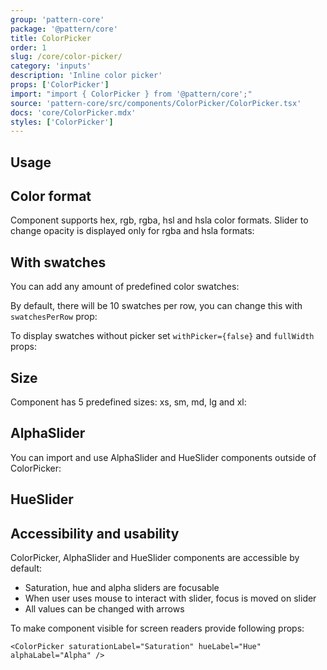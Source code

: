 ```yaml
---
group: 'pattern-core'
package: '@pattern/core'
title: ColorPicker
order: 1
slug: /core/color-picker/
category: 'inputs'
description: 'Inline color picker'
props: ['ColorPicker']
import: "import { ColorPicker } from '@pattern/core';"
source: 'pattern-core/src/components/ColorPicker/ColorPicker.tsx'
docs: 'core/ColorPicker.mdx'
styles: ['ColorPicker']
---
```



## Usage

<Demo data={ColorPickerDemos.usage} />

## Color format

Component supports hex, rgb, rgba, hsl and hsla color formats.
Slider to change opacity is displayed only for rgba and hsla formats:

<Demo data={ColorPickerDemos.formatsConfigurator} />

## With swatches

You can add any amount of predefined color swatches:

<Demo data={ColorPickerDemos.swatches} />

By default, there will be 10 swatches per row, you can change this with `swatchesPerRow` prop:

<Demo data={ColorPickerDemos.swatchesConfigurator} />

To display swatches without picker set `withPicker={false}` and `fullWidth` props:

<Demo data={ColorPickerDemos.swatchesOnly} />

## Size

Component has 5 predefined sizes: xs, sm, md, lg and xl:

<Demo data={ColorPickerDemos.sizeConfigurator} />

## AlphaSlider

You can import and use AlphaSlider and HueSlider components outside of ColorPicker:

<Demo data={ColorPickerDemos.alphaConfigurator} />

## HueSlider

<Demo data={ColorPickerDemos.hueConfigurator} />

## Accessibility and usability

ColorPicker, AlphaSlider and HueSlider components are accessible by default:

- Saturation, hue and alpha sliders are focusable
- When user uses mouse to interact with slider, focus is moved on slider
- All values can be changed with arrows

To make component visible for screen readers provide following props:

```tsx
<ColorPicker saturationLabel="Saturation" hueLabel="Hue" alphaLabel="Alpha" />
```
